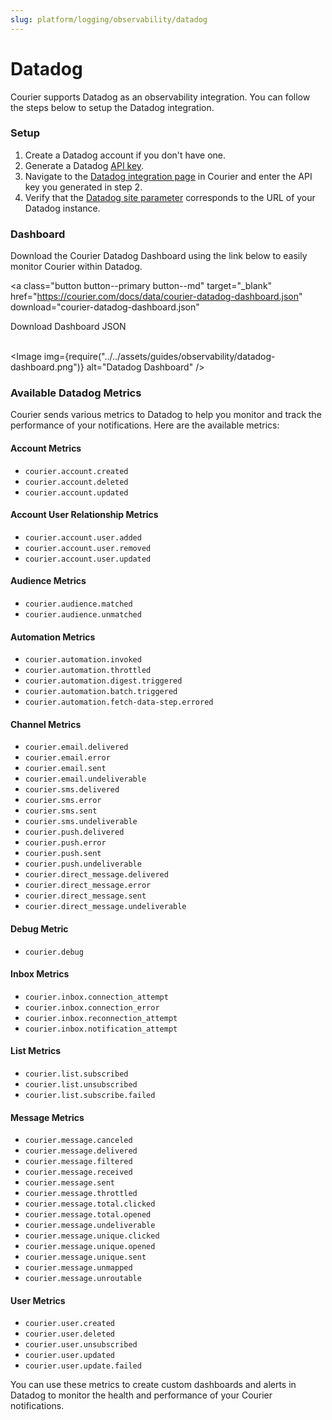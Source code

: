 ```yaml
---
slug: platform/logging/observability/datadog
---
```



# Datadog

Courier supports Datadog as an observability integration. You can follow the steps below to setup the Datadog integration.

### Setup

1. Create a Datadog account if you don't have one.
2. Generate a Datadog [API key](https://app.datadoghq.com/organization-settings/api-keys).
3. Navigate to the [Datadog integration page](https://app.courier.com/integrations/catalog/datadog) in Courier and enter the API key you generated in step 2.
4. Verify that the [Datadog site parameter](https://docs.datadoghq.com/getting_started/site/#access-the-datadog-site) corresponds to the URL of your Datadog instance.

### Dashboard

Download the Courier Datadog Dashboard using the link below to easily monitor Courier within Datadog.

<a
  class="button button--primary button--md"
  target="_blank"
  href="https://courier.com/docs/data/courier-datadog-dashboard.json"
  download="courier-datadog-dashboard.json"
>
  Download Dashboard JSON
</a>
<br />&nbsp;

<Image
  img={require("../../assets/guides/observability/datadog-dashboard.png")}
  alt="Datadog Dashboard"
/>

### Available Datadog Metrics

Courier sends various metrics to Datadog to help you monitor and track the performance of your notifications. Here are the available metrics:

#### Account Metrics
- `courier.account.created`
- `courier.account.deleted`
- `courier.account.updated`

#### Account User Relationship Metrics
- `courier.account.user.added`
- `courier.account.user.removed`
- `courier.account.user.updated`

#### Audience Metrics
- `courier.audience.matched`
- `courier.audience.unmatched`

#### Automation Metrics
- `courier.automation.invoked`
- `courier.automation.throttled`
- `courier.automation.digest.triggered`
- `courier.automation.batch.triggered`
- `courier.automation.fetch-data-step.errored`

#### Channel Metrics
- `courier.email.delivered`
- `courier.email.error`
- `courier.email.sent`
- `courier.email.undeliverable`
- `courier.sms.delivered`
- `courier.sms.error`
- `courier.sms.sent`
- `courier.sms.undeliverable`
- `courier.push.delivered`
- `courier.push.error`
- `courier.push.sent`
- `courier.push.undeliverable`
- `courier.direct_message.delivered`
- `courier.direct_message.error`
- `courier.direct_message.sent`
- `courier.direct_message.undeliverable`

#### Debug Metric
- `courier.debug`

#### Inbox Metrics
- `courier.inbox.connection_attempt`
- `courier.inbox.connection_error`
- `courier.inbox.reconnection_attempt`
- `courier.inbox.notification_attempt`

#### List Metrics
- `courier.list.subscribed`
- `courier.list.unsubscribed`
- `courier.list.subscribe.failed`

#### Message Metrics
- `courier.message.canceled`
- `courier.message.delivered`
- `courier.message.filtered`
- `courier.message.received`
- `courier.message.sent`
- `courier.message.throttled`
- `courier.message.total.clicked`
- `courier.message.total.opened`
- `courier.message.undeliverable`
- `courier.message.unique.clicked`
- `courier.message.unique.opened`
- `courier.message.unique.sent`
- `courier.message.unmapped`
- `courier.message.unroutable`

#### User Metrics
- `courier.user.created`
- `courier.user.deleted`
- `courier.user.unsubscribed`
- `courier.user.updated`
- `courier.user.update.failed`

You can use these metrics to create custom dashboards and alerts in Datadog to monitor the health and performance of your Courier notifications.


